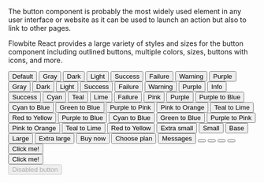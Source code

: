 
The button component is probably the most widely used element in any user interface or website as it can be used to launch an action but also to link to other pages.

Flowbite React provides a large variety of styles and sizes for the button component including outlined buttons, multiple colors, sizes, buttons with icons, and more.

<CodePreview title="Default buttons" className="flex flex-wrap gap-2">
  <Button>Default</Button>
  <Button color="gray">Gray</Button>
  <Button color="dark">Dark</Button>
  <Button color="light">Light</Button>
  <Button color="success">Success</Button>
  <Button color="failure">Failure</Button>
  <Button color="warning">Warning</Button>
  <Button color="purple">Purple</Button>
</CodePreview>
<CodePreview title="Button pills" className="flex flex-wrap gap-2">
  <Button color="gray" pill>
    Gray
  </Button>
  <Button color="dark" pill>
    Dark
  </Button>
  <Button color="light" pill>
    Light
  </Button>
  <Button color="success" pill>
    Success
  </Button>
  <Button color="failure" pill>
    Failure
  </Button>
  <Button color="warning" pill>
    Warning
  </Button>
  <Button color="purple" pill>
    Purple
  </Button>
</CodePreview>
<CodePreview title="Gradient monochrome" className="flex flex-wrap gap-2">
  <Button gradientMonochrome="info">Info</Button>
  <Button gradientMonochrome="success">Success</Button>
  <Button gradientMonochrome="cyan">Cyan</Button>
  <Button gradientMonochrome="teal">Teal</Button>
  <Button gradientMonochrome="lime">Lime</Button>
  <Button gradientMonochrome="failure">Failure</Button>
  <Button gradientMonochrome="pink">Pink</Button>
  <Button gradientMonochrome="purple">Purple</Button>
</CodePreview>
<CodePreview title="Gradient duo-tone" className="flex flex-wrap gap-2">
  <Button gradientDuoTone="purpleToBlue">Purple to Blue</Button>
  <Button gradientDuoTone="cyanToBlue">Cyan to Blue</Button>
  <Button gradientDuoTone="greenToBlue">Green to Blue</Button>
  <Button gradientDuoTone="purpleToPink">Purple to Pink</Button>
  <Button gradientDuoTone="pinkToOrange">Pink to Orange</Button>
  <Button gradientDuoTone="tealToLime">Teal to Lime</Button>
  <Button gradientDuoTone="redToYellow">Red to Yellow</Button>
</CodePreview>
<CodePreview title="Outline" className="flex flex-wrap gap-2">
  <Button outline gradientDuoTone="purpleToBlue">
    Purple to Blue
  </Button>
  <Button outline gradientDuoTone="cyanToBlue">
    Cyan to Blue
  </Button>
  <Button outline gradientDuoTone="greenToBlue">
    Green to Blue
  </Button>
  <Button outline gradientDuoTone="purpleToPink">
    Purple to Pink
  </Button>
  <Button outline gradientDuoTone="pinkToOrange">
    Pink to Orange
  </Button>
  <Button outline gradientDuoTone="tealToLime">
    Teal to Lime
  </Button>
  <Button outline gradientDuoTone="redToYellow">
    Red to Yellow
  </Button>
</CodePreview>
<CodePreview title="Button sizes" className="flex flex-wrap gap-2">
  <Button size="xs">Extra small</Button>
  <Button size="sm">Small</Button>
  <Button size="md">Base</Button>
  <Button size="lg">Large</Button>
  <Button size="xl">Extra large</Button>
</CodePreview>
<CodePreview title="Buttons with icon" className="flex flex-wrap gap-2">
  <Button>
    <HiShoppingCart className="mr-2 h-5 w-5" />
    Buy now
  </Button>
  <Button>
    Choose plan
    <HiOutlineArrowRight className="ml-2 h-5 w-5" />
  </Button>
</CodePreview>
<CodePreview title="Button with label">
  <Button label="2">Messages</Button>
</CodePreview>
<CodePreview title="Icon buttons" className="flex flex-wrap items-center gap-2">
  <Button>
    <HiOutlineArrowRight className="h-6 w-6" />
  </Button>
  <Button pill>
    <HiOutlineArrowRight className="h-6 w-6" />
  </Button>
  <Button outline>
    <HiOutlineArrowRight className="h-6 w-6" />
  </Button>
  <Button outline pill>
    <HiOutlineArrowRight className="h-6 w-6" />
  </Button>
</CodePreview>
<CodePreview title="Loader" className="flex flex-wrap items-center gap-2">
  <div className="flex flex-wrap items-center gap-2">
    <div>
      <Button isProcessing={true}>Click me!</Button>
    </div>
    <div>
      <Button isProcessing={true} outline>
        Click me!
      </Button>
    </div>
  </div>
</CodePreview>
<CodePreview title="Disabled">
  <Button disabled>Disabled button</Button>
</CodePreview>
